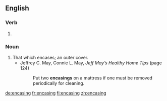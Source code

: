 ==English==

===Verb===
{{head|en|present participle}}

# {{present participle of|encase|lang=en|nocat=1}}

===Noun===
{{en-noun}}

# That which encases; an outer cover.
#* Jeffrey C. May, Connie L. May, ''Jeff May’s Healthy Home Tips'' (page 124)
#*: Put two '''encasings''' on a mattress if one must be removed periodically for cleaning.

[[de:encasing]]
[[fr:encasing]]
[[fi:encasing]]
[[zh:encasing]]